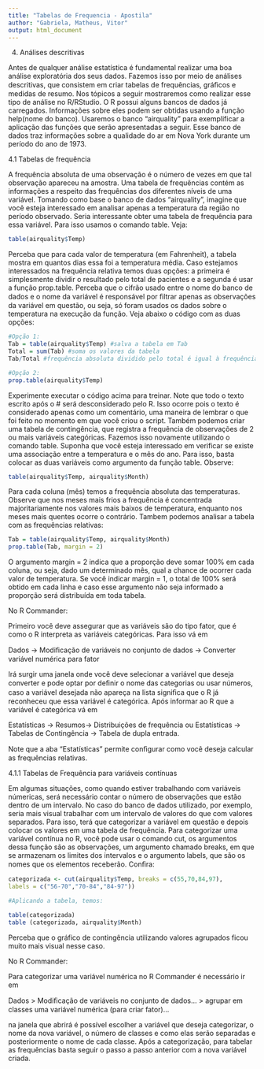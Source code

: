 ---
title: "Tabelas de Frequencia - Apostila"
author: "Gabriela, Matheus, Vitor"
output: html_document
---

4. Análises descritivas

Antes de qualquer análise estatística é fundamental realizar uma boa análise exploratória dos seus dados. Fazemos isso por meio de análises descritivas, que consistem em criar tabelas de frequências, gráﬁcos e medidas de resumo. Nos tópicos a seguir mostraremos como realizar esse tipo de análise no R/RStudio.
O R possui alguns bancos de dados já carregados. Informações sobre eles podem ser obtidas usando a função help(nome do banco). Usaremos o banco “airquality” para exemplificar a aplicação das funções que serão apresentadas a seguir. Esse banco de dados traz informações sobre a qualidade do ar em Nova York durante um período do ano de 1973. 

4.1 Tabelas de frequência

A frequência absoluta de uma observação é o número de vezes em que tal observação apareceu na amostra. Uma tabela de frequências contém as informações a respeito das frequências dos diferentes níveis de uma variável. Tomando como base o banco de dados  “airquality”, imagine que você esteja interessado em analisar apenas a temperatura da região no período observado. Seria interessante obter uma tabela de frequência para essa variável. Para isso usamos o comando table. Veja:

```{r}
table(airquality$Temp)

```

Perceba que para cada valor de temperatura (em Fahrenheit), a tabela mostra em quantos dias essa foi a temperatura média. Caso estejamos interessados na frequência relativa temos duas opções: a primeira é simplesmente dividir o resultado pelo total de pacientes e a segunda é usar a função prop.table. Perceba que o cifrão usado entre o nome do banco de dados e o nome da variável é responsável por ﬁltrar apenas as observações da variável em questão, ou seja, só foram usados os dados sobre o temperatura na execução da função. Veja abaixo o código com as duas opções:

```{r}
#Opção 1:
Tab = table(airquality$Temp) #salva a tabela em Tab
Total = sum(Tab) #soma os valores da tabela
Tab/Total #frequência absoluta dividido pelo total é igual à frequência relativa

#Opção 2:
prop.table(airquality$Temp)

```

Experimente executar o código acima para treinar. Note que todo o texto escrito após o # será desconsiderado pelo R. Isso ocorre pois o texto é considerado apenas como um comentário, uma maneira de lembrar o que foi feito no momento em que você criou o script. 
Também podemos criar uma tabela de contingência, que registra a frequência de observações de 2 ou mais variáveis categóricas. Fazemos isso novamente utilizando o comando table. Suponha que você esteja interessado em verificar se existe uma associação entre a temperatura e o mês do ano. Para isso, basta colocar as duas variáveis como argumento da função table. Observe:

```{r}
table(airquality$Temp, airquality$Month)
```

Para cada coluna (mês) temos a frequência absoluta das temperaturas. Observe que nos meses mais frios a frequência é concentrada majoritariamente nos valores mais baixos de temperatura, enquanto nos meses mais quentes ocorre o contrário. Tambem podemos analisar a tabela com as frequências relativas:

```{r}
Tab = table(airquality$Temp, airquality$Month)
prop.table(Tab, margin = 2)

```

O argumento margin = 2 indica que a proporção deve somar 100% em cada coluna, ou seja, dado um determinado mês, qual a chance de ocorrer cada valor de temperatura. Se você indicar margin = 1, o total de 100% será obtido em cada linha e caso esse argumento não seja informado a proporção será distribuída em toda tabela.

No R Commander:

Primeiro você deve assegurar que as variáveis são do tipo fator, que é como o R interpreta as variáveis categóricas. Para isso vá em 

Dados -> Modiﬁcação de variáveis no conjunto de dados -> Converter variável numérica para fator 

Irá surgir uma janela onde você deve selecionar a variável que deseja converter e pode optar por deﬁnir o nome das categorias ou usar números, caso a variável desejada não apareça na lista signiﬁca que o R já reconheceu que essa variável é categórica. Após informar ao R que a variável é categórica vá em 

Estatísticas -> Resumos-> Distribuições de frequência 
ou 
Estatísticas -> Tabelas de Contingência -> Tabela de dupla entrada. 

Note que a aba "Estatísticas" permite conﬁgurar como você deseja calcular as frequências relativas.

4.1.1 Tabelas de Frequência para variáveis contínuas

Em algumas situações, como quando estiver trabalhando com variáveis númericas, será necessário contar o número de observações que estão dentro de um intervalo. No caso do banco de dados utilizado, por exemplo, seria mais visual trabalhar com um intervalo de valores do que com valores separados. Para isso, terá que categorizar a variável em questão e depois colocar os valores em uma tabela de frequência. Para categorizar uma variável contínua no R, você pode usar o comando cut, os argumentos dessa função são as observações, um argumento chamado breaks, em que se armazenam os limites dos intervalos e o argumento labels, que são os nomes que os elementos receberão. Conﬁra:

```{r}
categorizada <- cut(airquality$Temp, breaks = c(55,70,84,97), 
labels = c("56-70","70-84","84-97"))

#Aplicando a tabela, temos:

table(categorizada)
table (categorizada, airquality$Month)

```

Perceba que o gráfico de contingência utilizando valores agrupados ficou muito mais visual nesse caso.

No R Commander:

Para categorizar uma variável numérica no R Commander é necessário ir em 

Dados > Modiﬁcação de variáveis no conjunto de dados... > agrupar em classes uma variável numérica (para criar fator)... 

na janela que abrirá é possível escolher a variável que deseja categorizar, o nome da nova variável, o número de classes e como elas serão separadas e posteriormente o nome de cada classe. Após a categorização, para tabelar as frequências basta seguir o passo a passo anterior com a nova variável criada.
